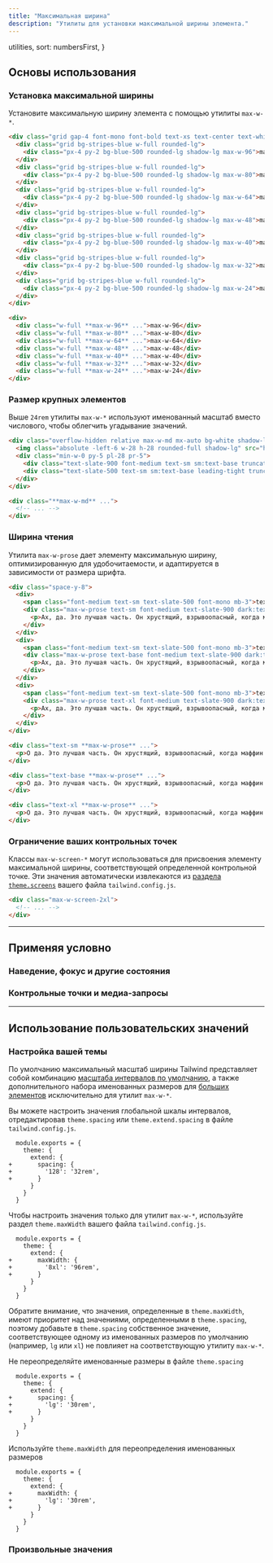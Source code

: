 ```yaml
---
title: "Максимальная ширина"
description: "Утилиты для установки максимальной ширины элемента."
---
```



  utilities,
  sort: numbersFirst,
}

## Основы использования

### Установка максимальной ширины

Установите максимальную ширину элемента с помощью утилиты `max-w-*`.

```html {{ example: { resizable: true }, }}
<div class="grid gap-4 font-mono font-bold text-xs text-center text-white align-start">
  <div class="grid bg-stripes-blue w-full rounded-lg">
    <div class="px-4 py-2 bg-blue-500 rounded-lg shadow-lg max-w-96">max-w-96</div>
  </div>
  <div class="grid bg-stripes-blue w-full rounded-lg">
    <div class="px-4 py-2 bg-blue-500 rounded-lg shadow-lg max-w-80">max-w-80</div>
  </div>
  <div class="grid bg-stripes-blue w-full rounded-lg">
    <div class="px-4 py-2 bg-blue-500 rounded-lg shadow-lg max-w-64">max-w-64</div>
  </div>
  <div class="grid bg-stripes-blue w-full rounded-lg">
    <div class="px-4 py-2 bg-blue-500 rounded-lg shadow-lg max-w-48">max-w-48</div>
  </div>
  <div class="grid bg-stripes-blue w-full rounded-lg">
    <div class="px-4 py-2 bg-blue-500 rounded-lg shadow-lg max-w-40">max-w-40</div>
  </div>
  <div class="grid bg-stripes-blue w-full rounded-lg">
    <div class="px-4 py-2 bg-blue-500 rounded-lg shadow-lg max-w-32">max-w-32</div>
  </div>
  <div class="grid bg-stripes-blue w-full rounded-lg">
    <div class="px-4 py-2 bg-blue-500 rounded-lg shadow-lg max-w-24">max-w-24</div>
  </div>
</div>
```

```html
<div>
  <div class="w-full **max-w-96** ...">max-w-96</div>
  <div class="w-full **max-w-80** ...">max-w-80</div>
  <div class="w-full **max-w-64** ...">max-w-64</div>
  <div class="w-full **max-w-48** ...">max-w-48</div>
  <div class="w-full **max-w-40** ...">max-w-40</div>
  <div class="w-full **max-w-32** ...">max-w-32</div>
  <div class="w-full **max-w-24** ...">max-w-24</div>
</div>
```

### Размер крупных элементов

Выше `24rem` утилиты `max-w-*` используют именованный масштаб вместо числового, чтобы облегчить угадывание значений.

```html {{ example: { resizable: true } }}
<div class="overflow-hidden relative max-w-md mx-auto bg-white shadow-lg ring-1 ring-black/5 rounded-xl flex items-center gap-6 dark:bg-slate-800 dark:highlight-white/5">
  <img class="absolute -left-6 w-28 h-28 rounded-full shadow-lg" src="https://images.unsplash.com/photo-1501196354995-cbb51c65aaea?ixlib=rb-1.2.1&ixid=MnwxMjA3fDB8MHxwaG90by1wYWdlfHx8fGVufDB8fHx8&auto=format&fit=facearea&facepad=4&w=256&h=256&q=80" />
  <div class="min-w-0 py-5 pl-28 pr-5">
    <div class="text-slate-900 font-medium text-sm sm:text-base truncate dark:text-slate-200">Andrew Alfred</div>
    <div class="text-slate-500 text-sm sm:text-base leading-tight truncate dark:text-slate-400">Assistant to the Traveling Secretary</div>
  </div>
</div>
```

```html
<div class="**max-w-md** ...">
  <!-- ... -->
</div>
```

### Ширина чтения

Утилита `max-w-prose` дает элементу максимальную ширину, оптимизированную для удобочитаемости, и адаптируется в зависимости от размера шрифта.

```html {{ example: true }}
<div class="space-y-8">
  <div>
    <span class="font-medium text-sm text-slate-500 font-mono mb-3">text-sm</span>
    <div class="max-w-prose text-sm font-medium text-slate-900 dark:text-slate-200">
      <p>Ах, да. Это лучшая часть. Он хрустящий, взрывоопасный, когда маффин вырывается из формы и как бы делает свое дело. Я вам скажу. Вот это идея на миллион долларов. Просто продайте топы.</p>
    </div>
  </div>
  <div>
    <span class="font-medium text-sm text-slate-500 font-mono mb-3">text-base</span>
    <div class="max-w-prose text-base font-medium text-slate-900 dark:text-slate-200">
      <p>Ах, да. Это лучшая часть. Он хрустящий, взрывоопасный, когда маффин вырывается из формы и как бы делает свое дело. Я вам скажу. Вот это идея на миллион долларов. Просто продайте топы.</p>
    </div>
  </div>
  <div>
    <span class="font-medium text-sm text-slate-500 font-mono mb-3">text-xl</span>
    <div class="max-w-prose text-xl font-medium text-slate-900 dark:text-slate-200">
      <p>Ах, да. Это лучшая часть. Он хрустящий, взрывоопасный, когда маффин вырывается из формы и как бы делает свое дело. Я вам скажу. Вот это идея на миллион долларов. Просто продайте топы.</p>
    </div>
  </div>
</div>
```

```html
<div class="text-sm **max-w-prose** ...">
  <p>О да. Это лучшая часть. Он хрустящий, взрывоопасный, когда маффин вырывается из формы и как бы делает свое дело. Я вам скажу. Вот это идея на миллион долларов. Просто продайте вершины.</p>
</div>

<div class="text-base **max-w-prose** ...">
  <p>О да. Это лучшая часть. Он хрустящий, взрывоопасный, когда маффин вырывается из формы и как бы делает свое дело. Я вам скажу. Вот это идея на миллион долларов. Просто продайте вершины.</p>
</div>

<div class="text-xl **max-w-prose** ...">
  <p>О да. Это лучшая часть. Он хрустящий, взрывоопасный, когда маффин вырывается из формы и как бы делает свое дело. Я вам скажу. Вот это идея на миллион долларов. Просто продайте вершины.</p>
</div>
```

### Ограничение ваших контрольных точек

Классы `max-w-screen-*` могут использоваться для присвоения элементу максимальной ширины, соответствующей определенной контрольной точке. Эти значения автоматически извлекаются из [раздела `theme.screens`](/docs/theme#screens) вашего файла `tailwind.config.js`.

```html
<div class="max-w-screen-2xl">
  <!-- ... -->
</div>
```

---

## <Heading ignore>Применяя условно</Heading>

### <Heading ignore>Наведение, фокус и другие состояния</Heading>

<HoverFocusAndOtherStates defaultClass="max-w-sm" featuredClass="max-w-lg" />

### <Heading ignore>Контрольные точки и медиа-запросы</Heading>

<BreakpointsAndMediaQueries defaultClass="max-w-sm" featuredClass="max-w-lg" />

---

## Использование пользовательских значений

### Настройка вашей темы

По умолчанию максимальный масштаб ширины Tailwind представляет собой комбинацию [масштаба интервалов по умолчанию](/docs/customizing-spacing#default-spacing-scale), а также дополнительного набора именованных размеров для [больших элементов](##sizing-large-elements) исключительно для утилит `max-w-*`.

Вы можете настроить значения глобальной шкалы интервалов, отредактировав `theme.spacing` или `theme.extend.spacing` в файле `tailwind.config.js`.

```diff-js {{ filename: 'tailwind.config.js' }}
  module.exports = {
    theme: {
      extend: {
+       spacing: {
+         '128': '32rem',
+       }
      }
    }
  }
```

Чтобы настроить значения только для утилит `max-w-*`, используйте раздел `theme.maxWidth` вашего файла `tailwind.config.js`.

```diff-js {{ filename: 'tailwind.config.js' }}
  module.exports = {
    theme: {
      extend: {
+       maxWidth: {
+         '8xl': '96rem',
+       }
      }
    }
  }
```

Обратите внимание, что значения, определенные в `theme.maxWidth`, имеют приоритет над значениями, определенными в `theme.spacing`, поэтому добавьте в `theme.spacing` собственное значение, соответствующее одному из именованных размеров по умолчанию (например, `lg` или `xl`) не повлияет на соответствующую утилиту `max-w-*`.

<TipBad>Не переопределяйте именованные размеры в файле `theme.spacing`</TipBad>

```diff-js {{ filename: 'tailwind.config.js' }}
  module.exports = {
    theme: {
      extend: {
+       spacing: {
+         'lg': '30rem',
+       }
      }
    }
  }
```

<TipGood>Используйте `theme.maxWidth` для переопределения именованных размеров</TipGood>

```diff-js {{ filename: 'tailwind.config.js' }}
  module.exports = {
    theme: {
      extend: {
+       maxWidth: {
+         'lg': '30rem',
+       }
      }
    }
  }
```

### Произвольные значения

<ArbitraryValues property="max-width" featuredClass="max-w-[220px]" />
